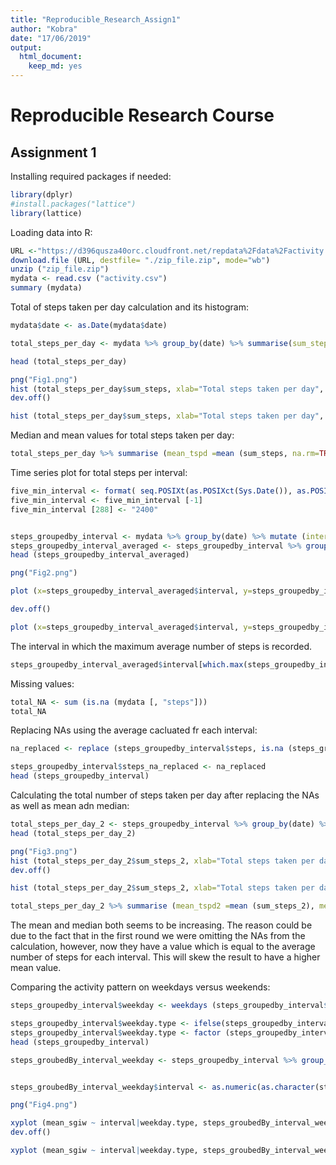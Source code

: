 ```yaml
---
title: "Reproducible_Research_Assign1"
author: "Kobra"
date: "17/06/2019"
output: 
  html_document: 
    keep_md: yes
---
```

# Reproducible Research Course
## Assignment 1

Installing required packages if needed:
``` r
library(dplyr)
#install.packages("lattice")
library(lattice)
```

Loading data into R:

```r
URL <-"https://d396qusza40orc.cloudfront.net/repdata%2Fdata%2Factivity.zip"
download.file (URL, destfile= "./zip_file.zip", mode="wb")
unzip ("zip_file.zip")
mydata <- read.csv ("activity.csv")
summary (mydata)
```


Total of steps taken per day calculation and its histogram:

``` r
mydata$date <- as.Date(mydata$date)

total_steps_per_day <- mydata %>% group_by(date) %>% summarise(sum_steps=sum(steps, na.rm = TRUE))

head (total_steps_per_day)

png("Fig1.png")
hist (total_steps_per_day$sum_steps, xlab="Total steps taken per day", ylab="", main="Frequency of total steps per day")
dev.off()

hist (total_steps_per_day$sum_steps, xlab="Total steps taken per day", ylab="", main="Frequency of total steps per day")

```

Median and mean values for total steps taken per day:
``` r
total_steps_per_day %>% summarise (mean_tspd =mean (sum_steps, na.rm=TRUE), median_tspd = median (sum_steps, na.rm=TRUE))
```

Time series plot for total steps per interval:
```r

five_min_interval <- format( seq.POSIXt(as.POSIXct(Sys.Date()), as.POSIXct(Sys.Date()+1), by = "5 min"), "%H%M", tz="GMT")
five_min_interval <- five_min_interval [-1]
five_min_interval [288] <- "2400"


steps_groupedby_interval <- mydata %>% group_by(date) %>% mutate (interval=five_min_interval)
steps_groupedby_interval_averaged <- steps_groupedby_interval %>% group_by(interval) %>% summarise(average_intervalled=mean (steps, na.rm=TRUE))
head (steps_groupedby_interval_averaged)

png("Fig2.png")

plot (x=steps_groupedby_interval_averaged$interval, y=steps_groupedby_interval_averaged$average_intervalled, type="l", xlab= "5 minute intervals", ylab ="Average steps per interval")

dev.off()

plot (x=steps_groupedby_interval_averaged$interval, y=steps_groupedby_interval_averaged$average_intervalled, type="l", xlab= "5 minute intervals", ylab ="Average steps per interval")
```

The interval in which the maximum average number of steps is recorded.
``` r
steps_groupedby_interval_averaged$interval[which.max(steps_groupedby_interval_averaged$average_intervalled)]
```

Missing values:

```r
total_NA <- sum (is.na (mydata [, "steps"]))
total_NA
```

Replacing NAs using the average cacluated fr each interval:

```r
na_replaced <- replace (steps_groupedby_interval$steps, is.na (steps_groupedby_interval$steps), steps_groupedby_interval_averaged$average_intervalled)

steps_groupedby_interval$steps_na_replaced <- na_replaced
head (steps_groupedby_interval)
```

Calculating the total number of steps taken per day after replacing the NAs as well as mean adn median:

``` r
total_steps_per_day_2 <- steps_groupedby_interval %>% group_by(date) %>% summarise(sum_steps_2=sum(steps_na_replaced))
head (total_steps_per_day_2)

png("Fig3.png")
hist (total_steps_per_day_2$sum_steps_2, xlab="Total steps taken per day", ylab="", main= "Frequency of total steps per day")
dev.off()

hist (total_steps_per_day_2$sum_steps_2, xlab="Total steps taken per day", ylab="", main= "Frequency of total steps per day")

total_steps_per_day_2 %>% summarise (mean_tspd2 =mean (sum_steps_2), median_tspd2 = median (sum_steps_2))

```

The mean and median both seems to be increasing. The reason could be due to the fact that in the first round we were omitting the NAs from the calculation, however, now they have a value which is equal to the average number of steps for each interval. This will skew the result to have a higher mean value.

Comparing the activity pattern on weekdays versus weekends:

```r
steps_groupedby_interval$weekday <- weekdays (steps_groupedby_interval$date)

steps_groupedby_interval$weekday.type <- ifelse(steps_groupedby_interval$weekday == "Saturday" | steps_groupedby_interval$weekday == "Sunday", "Weekend", "Weekday")
steps_groupedby_interval$weekday.type <- factor (steps_groupedby_interval$weekday.type)
head (steps_groupedby_interval)

```

```r
steps_groubedBy_interval_weekday <- steps_groupedby_interval %>% group_by (interval, weekday.type) %>% summarise(mean_sgiw = mean (steps, na.rm =TRUE))


steps_groubedBy_interval_weekday$interval <- as.numeric(as.character(steps_groubedBy_interval_weekday$interval))

png("Fig4.png")

xyplot (mean_sgiw ~ interval|weekday.type, steps_groubedBy_interval_weekday, type= "l", layout = c(1, 2), xlab = "5 minute intervals", ylab = "Average steps per interval")
dev.off()

xyplot (mean_sgiw ~ interval|weekday.type, steps_groubedBy_interval_weekday, type= "l", layout = c(1, 2), xlab = "5 minute intervals", ylab = "Average steps per interval")

```

